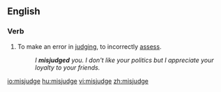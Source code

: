 ==English==
===Verb===
{{en-verb|misjudges|misjudging|misjudged|misjudged}}

#To make an error in [[judge|judging]], to incorrectly [[assess]].
#:''I '''misjudged''' you.  I don't like your politics but I appreciate your loyalty to your friends.''

[[io:misjudge]]
[[hu:misjudge]]
[[vi:misjudge]]
[[zh:misjudge]]